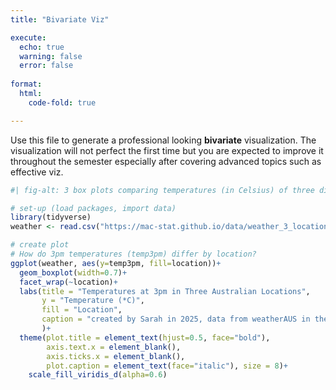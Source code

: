 ```yaml
---
title: "Bivariate Viz"

execute: 
  echo: true
  warning: false
  error: false
  
format:
  html:
    code-fold: true

---
```


Use this file to generate a professional looking **bivariate** visualization.  The visualization will not perfect the first time but you are expected to improve it throughout the semester especially after covering advanced topics such as effective viz.

```r
#| fig-alt: 3 box plots comparing temperatures (in Celsius) of three different locations in Australia 

# set-up (load packages, import data)
library(tidyverse)
weather <- read.csv("https://mac-stat.github.io/data/weather_3_locations.csv")

# create plot
# How do 3pm temperatures (temp3pm) differ by location?
ggplot(weather, aes(y=temp3pm, fill=location))+
  geom_boxplot(width=0.7)+
  facet_wrap(~location)+
  labs(title = "Temperatures at 3pm in Three Australian Locations",
       y = "Temperature (*C)",
       fill = "Location",
       caption = "created by Sarah in 2025, data from weatherAUS in the rattle package"
       )+
  theme(plot.title = element_text(hjust=0.5, face="bold"),
        axis.text.x = element_blank(),
        axis.ticks.x = element_blank(),
        plot.caption = element_text(face="italic"), size = 8)+
    scale_fill_viridis_d(alpha=0.6)    


```

